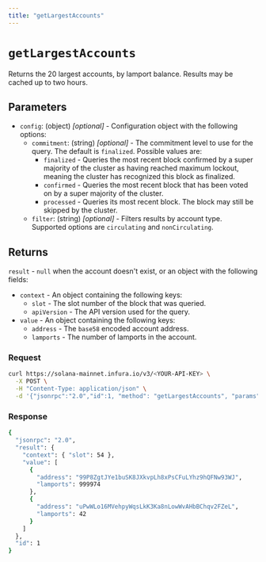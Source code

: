 ```yaml
---
title: "getLargestAccounts"
---
```



# `getLargestAccounts`

Returns the 20 largest accounts, by lamport balance. Results may be cached up to two hours. 

## Parameters

- `config`: (object) _[optional]_  - Configuration object with the following options:
    - `commitment`: (string) _[optional]_  - The commitment level to use for the query. The default is `finalized`. Possible values are:
        - `finalized` - Queries the most recent block confirmed by a super majority of the cluster as having
            reached maximum lockout, meaning the cluster has recognized this block as finalized.
        - `confirmed` - Queries the most recent block that has been voted on by a super majority of the cluster.
        - `processed` - Queries its most recent block. The block may still be skipped by the cluster.
    - `filter`: (string) _[optional]_ - Filters results by account type. Supported options are `circulating` and `nonCirculating`.

## Returns

`result` - `null` when the account doesn't exist, or an object with the following fields:

- `context` - An object containing the following keys:
    - `slot` - The slot number of the block that was queried.
    - `apiVersion` - The API version used for the query.
- `value` - An object containing the following keys:
    - `address` - The `base58` encoded account address.
    - `lamports` - The number of lamports in the account.

### Request

<Tabs>
  <TabItem value="curl">

  ```bash
  curl https://solana-mainnet.infura.io/v3/<YOUR-API-KEY> \
    -X POST \
    -H "Content-Type: application/json" \
    -d '{"jsonrpc":"2.0","id":1, "method": "getLargestAccounts", "params": []}'
   ```

  </TabItem>
</Tabs>

### Response

<Tabs>
  <TabItem value="JSON">

  ```bash
  {
    "jsonrpc": "2.0",
    "result": {
      "context": { "slot": 54 },
      "value": [
        {
          "address": "99P8ZgtJYe1buSK8JXkvpLh8xPsCFuLYhz9hQFNw93WJ",
          "lamports": 999974
        },
        {
          "address": "uPwWLo16MVehpyWqsLkK3Ka8nLowWvAHbBChqv2FZeL",
          "lamports": 42
        }
      ]
    },
    "id": 1
  }
  ```

  </TabItem>
</Tabs>